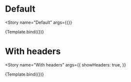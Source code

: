 

<Meta
  title="Components/Tables/Table Components"
  decorators={decorators}
/>


# Default
<Story
  name="Default"
  args={{}}
>
  {Template.bind({})}
</Story>

# With headers
<Story
  name="With headers"
  args={{
    showHeaders: true,
  }}
>
  {Template.bind({})}
</Story>
